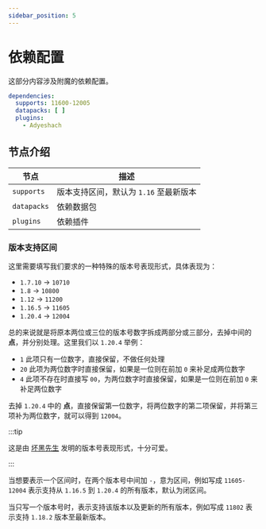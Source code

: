 ```yaml
---
sidebar_position: 5
---
```


# 依赖配置

这部分内容涉及附魔的依赖配置。

```yaml
dependencies:
  supports: 11600-12005
  datapacks: [ ]
  plugins:
    - Adyeshach
```

## 节点介绍

| 节点            | 描述                       |
|-----------------|----------------------------|
| `supports`        | 版本支持区间，默认为 `1.16` 至最新版本 |
| `datapacks`| 依赖数据包           |
| `plugins`            | 依赖插件 |

### 版本支持区间

这里需要填写我们要求的一种特殊的版本号表现形式，具体表现为：

- `1.7.10` -> `10710`
- `1.8` -> `10800`
- `1.12` -> `11200`
- `1.16.5` -> `11605`
- `1.20.4` -> `12004`

总的来说就是将原本两位或三位的版本号数字拆成两部分或三部分，去掉中间的 **点**，并分别处理。这里我们以 `1.20.4` 举例：

- `1` 此项只有一位数字，直接保留，不做任何处理
- `20` 此项为两位数字时直接保留，如果是一位则在前加 `0` 来补足成两位数字
- `4` 此项不存在时直接写 `00`，为两位数字时直接保留，如果是一位则在前加 `0` 来补足两位数字

去掉 `1.20.4` 中的 **点**，直接保留第一位数字，将两位数字的第二项保留，并将第三项补为两位数字，就可以得到 `12004`。

:::tip

这是由 [坏黑先生](https://github.com/Bkm016) 发明的版本号表现形式，十分可爱。

:::

当想要表示一个区间时，在两个版本号中间加 `-`，意为区间，例如写成 `11605-12004` 表示支持从 `1.16.5` 到 `1.20.4` 的所有版本，默认为闭区间。

当只写一个版本号时，表示支持该版本以及更新的所有版本，例如写成 `11802` 表示支持 `1.18.2` 版本至最新版本。
